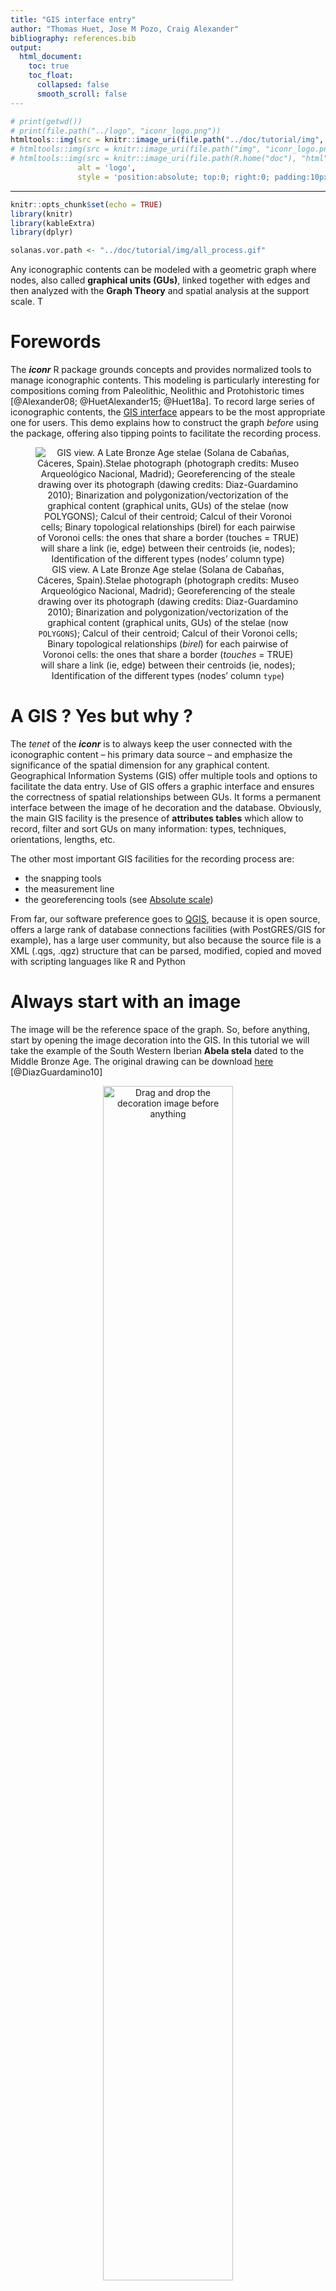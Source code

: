 ```yaml
---
title: "GIS interface entry"
author: "Thomas Huet, Jose M Pozo, Craig Alexander"
bibliography: references.bib
output:
  html_document:
    toc: true
    toc_float:
      collapsed: false
      smooth_scroll: false
---
```


```r
# print(getwd())
# print(file.path("../logo", "iconr_logo.png"))
htmltools::img(src = knitr::image_uri(file.path("../doc/tutorial/img", "iconr_logo.png")),
# htmltools::img(src = knitr::image_uri(file.path("img", "iconr_logo.png")), 
# htmltools::img(src = knitr::image_uri(file.path(R.home("doc"), "html", "logo.jpg")), 
               alt = 'logo', 
               style = 'position:absolute; top:0; right:0; padding:10px;')
```

---

<style>
.figure {
   margin-top: 0px;
   margin-bottom: 40px;
}
table {
    margin-top: 0px;
    margin-bottom: 24px;
}
</style>


```r
knitr::opts_chunk$set(echo = TRUE)
library(knitr)
library(kableExtra)
library(dplyr)

solanas.vor.path <- "../doc/tutorial/img/all_process.gif"
```
  

Any iconographic contents can be modeled with a geometric graph where nodes, also called **graphical units (GUs)**, linked together with edges and then analyzed with the **Graph Theory** and spatial analysis at the support scale. T

# Forewords

The ***iconr*** R package grounds concepts and provides normalized tools to manage iconographic contents. This modeling is particularly interesting for compositions coming from Paleolithic, Neolithic and Protohistoric times [@Alexander08; @HuetAlexander15; @Huet18a]. To record large series of iconographic contents, the [GIS interface](#gis) appears to be the most appropriate one for users. This demo explains how to construct the graph _before_ using the package, offering also tipping points to facilitate the recording process.

<center>

![GIS view. A Late Bronze Age stelae (Solana de Cabañas, Cáceres, Spain).Stelae photograph (photograph credits: Museo Arqueológico Nacional, Madrid); Georeferencing of the steale drawing over its photograph (dawing credits: Diaz-Guardamino 2010); Binarization and polygonization/vectorization of the graphical content (graphical units, GUs) of the stelae (now `POLYGONS`); Calcul of their centroid; Calcul of their Voronoi cells; Binary topological relationships (*birel*) for each pairwise of Voronoi cells: the ones that share a border (*touches* = TRUE) will share a link (ie, edge) between their centroids (ie, nodes); Identification of the different types (nodes' column `type`)](`r solanas.vor.path`)

</center>


# A GIS ? Yes but why ? {#gis}

The *tenet* of the ***iconr*** is to always keep the user connected with the iconographic content -- his primary data source -- and emphasize the significance of the spatial dimension for any graphical content. Geographical Information Systems (GIS) offer multiple tools and options to facilitate the data entry.  Use of GIS offers a graphic interface and ensures the correctness of spatial relationships between GUs. It forms a permanent interface between the image of he decoration and the database. Obviously, the main GIS facility is the presence of **attributes tables** which allow to record, filter and sort GUs on many information: types, techniques, orientations, lengths, etc. 

The other most important GIS facilities for the recording process are:

* the snapping tools
* the measurement line
* the georeferencing tools (see [Absolute scale](#scale.abs))

From far, our software preference goes to [QGIS](https://www.qgis.org/fr/site/), because it is open source, offers a large rank of database connections facilities (with PostGRES/GIS for example), has a large user community, but also because the source file is a XML (.qgs, .qgz) structure that can be parsed, modified, copied and moved with scripting languages like R and Python

# Always start with an **image**

The image will be the reference space of the graph. So, before anything, start by opening the image decoration into the GIS. In this tutorial we will take the example of the South Western Iberian **Abela stela** dated to the Middle Bronze Age. The original drawing can be download [here](https://github.com/zoometh/iconr/blob/master/docs/tutorial/img/Abela.jpg) [@DiazGuardamino10]


<center>
  
![Drag and drop the decoration image before anything](../doc/tutorial/img/openImageGIS.gif){width=70%}
</center>
  
  
Beside the ***iconr*** embedded training dataset, others datasets are available. To facilitate the starting, ready to use QGIS projects (.qgz) are also provided for each decoration:

```r
gh.root <- "https://downgit.github.io/#/home?url=https://github.com/zoometh/iconr/tree/master/docs/datasets/"
url.df <- c(paste0(gh.root, "stele%20bas%20aragon"),
            paste0(gh.root, "Valcamonica"))
url.ref <- c("https://doi.org/10.3989/gladius.2013.0002",
             "https://scholar.google.fr/scholar?hl=fr&as_sdt=0%2C5&q=Le+Pietre+degli+Dei%2C+menhir+e+stele+dell%27Eta+del+Rame+in+Valcamonica+e+Valtellina&btnG=")
df.datasets <- data.frame("download" = c("stele bas aragon", "Valcamonica"),
                          "name" = c("Estelas Ibericas con Lanzas", "Ossimo"),
                          "nb.decor" = c("5","3"),
                          "sort.description" = c("Late Iron Age stelae with ranges of spears, writings, etc.",
                                                 "Chalcolithic rock-art of Ossimo, Valcamonica"),
                          "drawings.references" = c("Vargas 2013","Fedele 1994"),
                          stringsAsFactors = F)
# row.names(df.datasets) <- df.datasets$family
df.datasets %>% 
  mutate(download = cell_spec(download, "html", link = url.df)) %>%
  mutate(drawings.references = cell_spec(drawings.references, "html", link = url.ref)) %>%
  kable("html", escape = FALSE, row.names = F) %>%
  kable_styling(bootstrap_options = c("hover", "condensed"), full_width = F)
```

These datasets can be downloaded by clicking on their names. A RShiny app allows to [interactively plot these datasets](https://epispat.shinyapps.io/decoration_graph/) with the `plot_dec()` function

## Scales

Use of GIS easy the scaling process. The creation of a spatialized graph permit to combine network analysis with spatial analysis of the graphical content

### Relative scale {#scale.rel}

The image extent is measured in pixels with a top-left corner origin (0,0). The coordinates system is irrelevant: image, nodes and edges are measured on the pixel grid


<center>

![Coordinates system in pixels](../doc/tutorial/img/coordsQGIS.gif){width=70%}
</center>

### Absolute scale {#scale.abs}

To retrieve to true scale of the decoration, one can create a scale bar and apply a simple rule of three to convert pixels into centimeters, or meters. For example, if the scale belongs to another drawing, you can import it and 'georeferenced' it on the original drawing with the [*Freehand raster georeferencer* plugin](https://gvellut.github.io/FreehandRasterGeoreferencer/), and then create the scale bar

<center>

![Importing information on the scale and creation of a scale bar](../doc/tutorial/img/scaleAll.gif){width=70%}

</center>

Parallely, the dimensions of each GU can be measured with the QGIS **Measure Line** tool. At first, only the maximum length of the GU is important. It has also to be noted that if a Polygonization is done on the GUs, the maximum length -- between all other type of shape analysis indexes -- do not have to be calculated 

<center>

![Measure and record the dimensions of each GUs in pixels](../doc/tutorial/img/scaleRuleOfThree.gif){width=70%}

</center>

To retrieve the real dimensions of each GUs, first get the pixel sizes with the Measure line tools, then apply a simple rule of three with:

1. the size of the scale in pixels (native QGIS function `$length`)
2. the real size of the scale in cm (here, 100 cm)
3. the size of each GUs in cm


# **Nodes** and **edges** tables

[Nodes](#nodes) and [edges](#edges) are the graph elements. At first, we have to create attribute tables for each of them. For example the nodes shapefiles:


<center>
  
![Create the **nodes** shapefile with its attribute table](../doc/tutorial/img/createNodes.gif){width=70%}
  
</center>

In the GIS, [add a node](#graph.enodes.add) for each GUs and [add an edge](#graph.edges.add) between two contiguous GUs. Always start with the nodes

## Nodes {#nodes}

**Nodes** represent the basic information of the graphical content. For example, it would be easy to distinguish a decoration with aurochs (`type = auroch`) from a decoration with swords (`type = sword`). The former iconographic content should be probably related to the Late Paleolithic/Early Neolithic while the second one is more probably related to a period starting with the Bronze Age. Nodes are created as a shapefile of `POINTS`. The attribute table of the nodes has at least four (4) fields:

1. `site` (Text): name of the site
2. `decor` (Text): name of the decoration
3. `id` (Integer): node identifier
4. `type`(Text): one of the relevant characteristics of each node

The nodes are created near the centroids of each different graphical units (GUs).

<center>
  
![Adding **nodes** for each GU](../doc/tutorial/img/addNodes.gif){width=70%}
  
</center>

In this example, beside the *main* nodes sword (`epee`), anciform (`anciforme`) and halberd (`hallebarde`), we can also observe that the sword is connected to a belt and the anciform is worn as necklace. We probably would like to register this piece of graphical content as we also probably would like to characterize the types of blades for the sword and halberd, point out the presence of rivets on the sword depiction, etc. To do so, create 'Attribute edges' (`-+-`)

## Edges {#edges}

**Edges** types (field `type`) give information on nodes relative locations and on the nature of these nodes (main node *vs* attribute node, overlapping *vs* overlapped node, etc.). Edges are created as a shapefile of `LINES`. Edges attribute table has at least five (5) fields:

1. `site` (Text): name of the site
2. `decor` (Text): name of the decoration
3. `a` (Integer): *starting* node
4. `b` (Integer) *ending* node
5. `type` (Text): values `=`, `+` or `>`; textual notation `-=-`, `-+-` or `->-`

Theoretically, between two *main* nodes, edges exist when their Voronoi cells are contiguous. In practice, if you consider that two GUs are neighbors, you can create an edge between their two nodes: GIS snapping tool help !

<center>
  
![Adding edges between contiguous GU](../doc/tutorial/img/addEdges.gif){width=70%}
  
</center>


## Summary

For the Abela decoration, we have created three (3) nodes (`1`,`2`,`3`) and two (2) *normal* edges (`1-=-2`,`1-=-2`). We named the nodes shapefile `nodes.shp` and the edges shapefile `edges.shp` because this is their default name in the ***incor*** package

<center>
  
![](../doc/tutorial/img/inputSummary.gif){width=70%}
  
</center>

# The **table of decorations**

The **table of decorations** is a correspondence table which records joins between nodes and edges dataframes. In the package, the default name of this table is `imgs.tsv`, a tabulate separated-values (but it also can be a`.csv`, comma separated-values)

<center>
  
![](../doc/tutorial/img/createTableOfDecorations.gif){width=70%}
  
</center>

The **table of decorations** has four (4) mandatory fields:

1. `idf` (Integer): short name of the decoration
1. `site` (Text): name of the site
2. `decor` (Text): name of the decoration
4. `img` (Text): name of the drawing/photograph/...


# References

